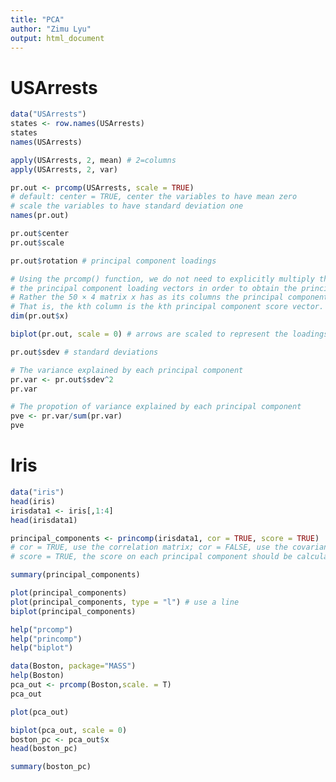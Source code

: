 ```yaml
---
title: "PCA"
author: "Zimu Lyu"
output: html_document
---
```


# USArrests

```r
data("USArrests")
states <- row.names(USArrests) 
states
names(USArrests)
```

```r
apply(USArrests, 2, mean) # 2=columns
apply(USArrests, 2, var)
```

```r
pr.out <- prcomp(USArrests, scale = TRUE) 
# default: center = TRUE, center the variables to have mean zero
# scale the variables to have standard deviation one
names(pr.out)

pr.out$center
pr.out$scale

pr.out$rotation # principal component loadings
```

```r
# Using the prcomp() function, we do not need to explicitly multiply the data by 
# the principal component loading vectors in order to obtain the principal component score vectors.
# Rather the 50 × 4 matrix x has as its columns the principal component score vectors. 
# That is, the kth column is the kth principal component score vector.
dim(pr.out$x)

biplot(pr.out, scale = 0) # arrows are scaled to represent the loadings

pr.out$sdev # standard deviations 
```

```r
# The variance explained by each principal component
pr.var <- pr.out$sdev^2
pr.var

# The propotion of variance explained by each principal component
pve <- pr.var/sum(pr.var)
pve
```


# Iris

```r
data("iris")
head(iris)
irisdata1 <- iris[,1:4]
head(irisdata1)
```

```r
principal_components <- princomp(irisdata1, cor = TRUE, score = TRUE) 
# cor = TRUE, use the correlation matrix; cor = FALSE, use the covariance matrix
# score = TRUE, the score on each principal component should be calculated

summary(principal_components)
```

```r
plot(principal_components)
plot(principal_components, type = "l") # use a line
biplot(principal_components)
```
```r
help("prcomp")
help("princomp")
help("biplot")
```

```r
data(Boston, package="MASS")
help(Boston)
pca_out <- prcomp(Boston,scale. = T)
pca_out
```

```r
plot(pca_out)
```

```r
biplot(pca_out, scale = 0)
boston_pc <- pca_out$x
head(boston_pc)
```

```r
summary(boston_pc)
```

